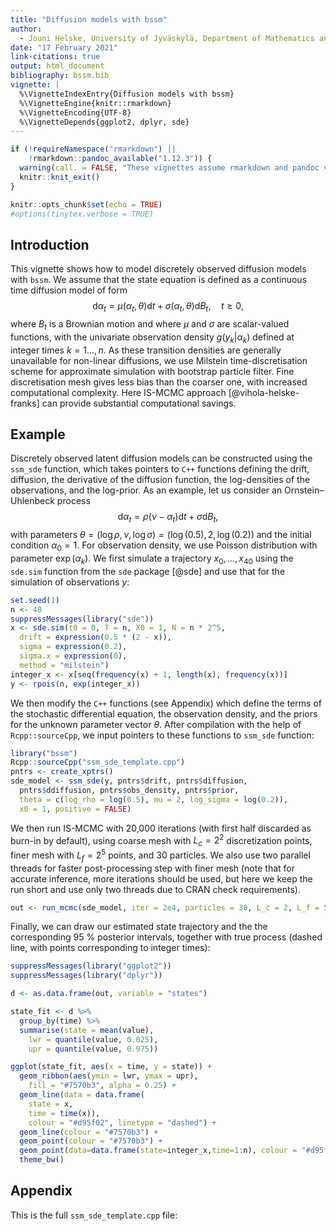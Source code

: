 ---
title: "Diffusion models with bssm"
author: 
  - Jouni Helske, University of Jyväskylä, Department of Mathematics and Statistics, Finland
date: "17 February 2021"
link-citations: true
output: html_document
bibliography: bssm.bib
vignette: |
  %\VignetteIndexEntry{Diffusion models with bssm}
  %\VignetteEngine{knitr::rmarkdown}
  %\VignetteEncoding{UTF-8}
  %\VignetteDepends{ggplot2, dplyr, sde}
---

```{r, echo = FALSE}
if (!requireNamespace("rmarkdown") ||
    !rmarkdown::pandoc_available("1.12.3")) {
  warning(call. = FALSE, "These vignettes assume rmarkdown and pandoc version 1.12.3. These were not found. Older versions will not work.")
  knitr::knit_exit()
}
```



```{r setup, include=FALSE}
knitr::opts_chunk$set(echo = TRUE)
#options(tinytex.verbose = TRUE)
```



## Introduction

This vignette shows how to model discretely observed diffusion models with `bssm`. 
We assume that the state equation is defined as a continuous time diffusion model of form
$$
\textrm{d} \alpha_t =
\mu(\alpha_t,\theta) \textrm{d} t +
\sigma(\alpha_t, \theta) \textrm{d} B_t, \quad t\geq0,
$$
where $B_t$ is a Brownian motion and where $\mu$ and $\sigma$ are scalar-valued functions, with the univariate observation density $g(y_k | \alpha_k)$ defined at integer times $k=1\ldots,n$. As these transition densities are generally unavailable for non-linear diffusions, we use Milstein time-discretisation scheme for approximate simulation with bootstrap particle filter. Fine discretisation mesh gives less bias than the coarser one, with increased computational complexity. Here IS-MCMC approach [@vihola-helske-franks] can provide substantial computational savings.

## Example

Discretely observed latent diffusion models can be constructed using the `ssm_sde` function, which takes pointers to `C++` functions defining the drift, diffusion, the derivative of the diffusion function, the log-densities of the observations, and the log-prior. As an example, let us consider an Ornstein–Uhlenbeck process
$$
\textrm{d} \alpha_t = \rho (\nu - \alpha_t) \textrm{d} t + \sigma \textrm{d} B_t,
$$
with parameters $\theta = (\log\rho, \nu, \log\sigma) = (\log(0.5), 2, \log(0.2))$ and the initial condition $\alpha_0 = 1$. For observation density, we use Poisson distribution with parameter $\exp(\alpha_k)$. We first simulate a trajectory $x_0, \ldots, x_{40}$ using the `sde.sim` function from the `sde` package [@sde] and use that for the simulation of observations $y$:
```{r}
set.seed(1)
n <- 40
suppressMessages(library("sde"))
x <- sde.sim(t0 = 0, T = n, X0 = 1, N = n * 2^5,
  drift = expression(0.5 * (2 - x)),
  sigma = expression(0.2),
  sigma.x = expression(0),
  method = "milstein")
integer_x <- x[seq(frequency(x) + 1, length(x), frequency(x))]
y <- rpois(n, exp(integer_x))
```

We then modify the `C++` functions (see Appendix) which define the terms of the stochastic differential equation, the observation density, and the priors for the unknown parameter vector $\theta$. After compilation with the help of `Rcpp::sourceCpp`, we input pointers to these functions to `ssm_sde` function:
```{r}
library("bssm")
Rcpp::sourceCpp("ssm_sde_template.cpp")
pntrs <- create_xptrs()
sde_model <- ssm_sde(y, pntrs$drift, pntrs$diffusion, 
  pntrs$ddiffusion, pntrs$obs_density, pntrs$prior, 
  theta = c(log_rho = log(0.5), mu = 2, log_sigma = log(0.2)),
  x0 = 1, positive = FALSE)
```

We then run IS-MCMC with 20,000 iterations (with first half discarded as burn-in by default), using coarse mesh with $L_c=2^2$ discretization points, finer mesh with $L_f=2^5$ points, and 30 particles. We also use two parallel threads for faster post-processing step with finer mesh (note that for accurate inference, more iterations should be used, but here we keep the run short and use only two threads due to CRAN check requirements).
```{r}
out <- run_mcmc(sde_model, iter = 2e4, particles = 30, L_c = 2, L_f = 5, threads = 2)
```

Finally, we can draw our estimated state trajectory and the the corresponding 95 % posterior intervals, together with true process (dashed line, with points corresponding to integer times):

```{r}
suppressMessages(library("ggplot2"))
suppressMessages(library("dplyr"))

d <- as.data.frame(out, variable = "states")

state_fit <- d %>% 
  group_by(time) %>%
  summarise(state = mean(value), 
    lwr = quantile(value, 0.025), 
    upr = quantile(value, 0.975))

ggplot(state_fit, aes(x = time, y = state)) + 
  geom_ribbon(aes(ymin = lwr, ymax = upr), 
    fill = "#7570b3", alpha = 0.25) +
  geom_line(data = data.frame(
    state = x, 
    time = time(x)), 
    colour = "#d95f02", linetype = "dashed") +
  geom_line(colour = "#7570b3") +
  geom_point(colour = "#7570b3") +
  geom_point(data=data.frame(state=integer_x,time=1:n), colour = "#d95f02") +
  theme_bw()
```

## Appendix

This is the full `ssm_sde_template.cpp` file:

```{Rcpp ssm_sde_template, code=readLines('ssm_sde_template.cpp'), eval = FALSE, echo = TRUE}
```
